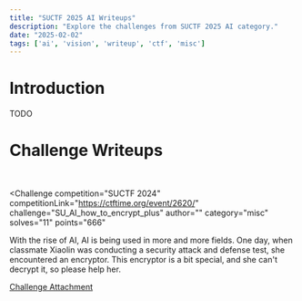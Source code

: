 ```yaml
---
title: "SUCTF 2025 AI Writeups"
description: "Explore the challenges from SUCTF 2025 AI category."
date: "2025-02-02"
tags: ['ai', 'vision', 'writeup', 'ctf', 'misc']
---
```


# Introduction

TODO

# Challenge Writeups

<br/>

<Challenge 
    competition="SUCTF 2024"
    competitionLink="https://ctftime.org/event/2620/"
    challenge="SU_AI_how_to_encrypt_plus"
    author=""
    category="misc"
    solves="11"
    points="666"
>
With the rise of AI, AI is being used in more and more fields.
One day, when classmate Xiaolin was conducting a security attack and defense test, she encountered an encryptor.
This encryptor is a bit special, and she can't decrypt it, so please help her.

[Challenge Attachment](https://adworld.xctf.org.cn/media/file/task/a61dbb0d-42c9-43d9-b295-53a28199883e.zip)
</Challenge>

<br/>

